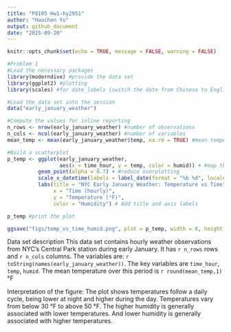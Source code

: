 ```yaml
---
title: "P8105 Hw1-hy2951"
author: "Haochen Yu"
output: github_document
date: "2025-09-20"
---
```

```r
knitr::opts_chunk$set(echo = TRUE, message = FALSE, warning = FALSE)
```

```r
#Problem 1
#Load the necessary packages
library(moderndive) #provide the data set
library(ggplot2) #plotting
library(scales) #for date_labels (switch the date from Chinese to English)

#Load the data set into the session
data("early_january_weather")

#Compute the values for inline reporting
n_rows <- nrow(early_january_weather) #number of observations
n_cols <- ncol(early_january_weather) #number of variables
mean_temp <- mean(early_january_weather$temp, na.rm = TRUE) #mean temperature without missing value

#Build a scatterplot
p_temp <- ggplot(early_january_weather,
                 aes(x = time_hour, y = temp, color = humid)) + #map the variables to axes and color
          geom_point(alpha = 0.7) + #reduce overplotting
          scale_x_datetime(labels = label_date(format = "%b %d", locale = "en")) +   #setup date label from Chinese to English
          labs(title = "NYC Early January Weather: Temperature vs Time",
               x = "Time (hourly)",
               y = "Temperature (°F)",
               color = "Humidity") # Add title and axis labels

p_temp #print the plot

ggsave("figs/temp_vs_time_humid.png", plot = p_temp, width = 8, height = 5, dpi = 300) #save the plot

```

Data set description
This data set contains hourly weather observations from NYC's Central Park station during early January. It has `r n_rows` rows and `r n_cols` columns. The variables are: `r toString(names(early_january_weather))`. The key variables are `time_hour`, `temp`, `humid`. The mean temperature over this period is `r round(mean_temp,1)` °F

Interpretation of the figure:
The plot shows temperatures follow a daily cycle, being lower at night and higher during the day. Temperatures vary from below 30 °F to above 50 °F. The higher humidity is generally associated with lower temperatures. And lower humidity is generally associated with higher temperatures.







